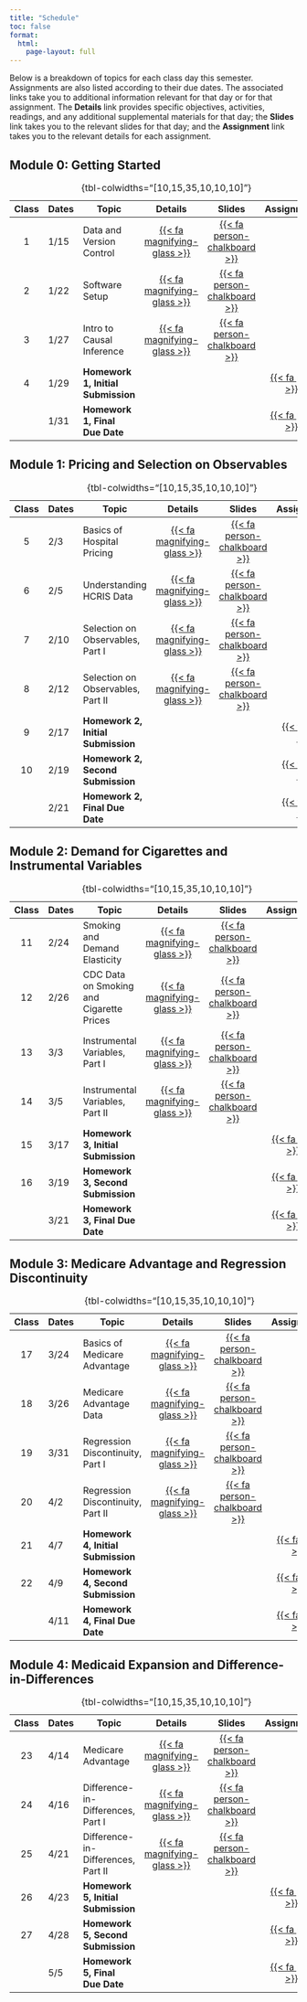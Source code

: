 ```yaml
---
title: "Schedule"
toc: false
format:
  html:
    page-layout: full
---
```


Below is a breakdown of topics for each class day this semester. Assignments are also listed according to their due dates. The associated links take you to additional information relevant for that day or for that assignment. The **Details** link provides specific objectives, activities, readings, and any additional supplemental materials for that day; the **Slides** link takes you to the relevant slides for that day; and the **Assignment** link takes you to the relevant details for each assignment.

## Module 0: Getting Started

| Class | Dates      | Topic                                       | Details | Slides | Assignment  |
|:-----:|------------|---------------------------------------------|:-------:|:------:|:-----------:|
|  1    | 1/15       | Data and Version Control                    | [{{< fa magnifying-glass  >}}](/schedule/class-01.html) | [{{< fa person-chalkboard >}}](https://imccart.github.io/empirical-methods-slides/00-intro/intro-01.html)  |  |
|  2    | 1/22       | Software Setup                      | [{{< fa magnifying-glass  >}}](/schedule/class-02.html) | [{{< fa person-chalkboard >}}](https://imccart.github.io/empirical-methods-slides/00-intro/intro-02.html)  |  |
|  3    | 1/27       | Intro to Causal Inference                   | [{{< fa magnifying-glass  >}}](/schedule/class-03.html) | [{{< fa person-chalkboard >}}](https://imccart.github.io/empirical-methods-slides/00-intro/intro-03.html)  |  |
|  4    | 1/29       | **Homework 1, Initial Submission**          | | | [{{< fa pen  >}}](/assignments/homework1.html) |
|       | 1/31       | **Homework 1, Final Due Date**           | | | [{{< fa pen  >}}](/assignments/homework1.html) |
: {tbl-colwidths="\[10,15,35,10,10,10\]"}


## Module 1: Pricing and Selection on Observables

| Class | Dates      | Topic                                       | Details | Slides | Assignment |
|:-----:|------------|---------------------------------------------|:-------:|:------:|:----------:|
|  5    | 2/3        | Basics of Hospital Pricing                  | [{{< fa magnifying-glass >}}](/schedule/class-06.html) | [{{< fa person-chalkboard >}}](https://imccart.github.io/empirical-methods-slides/01-so/01-so1.html) | | 
|  6    | 2/5        | Understanding HCRIS Data                    | [{{< fa magnifying-glass >}}](/schedule/class-06.html) | [{{< fa person-chalkboard >}}](https://imccart.github.io/empirical-methods-slides/01-so/01-so2.html) | | 
|  7    | 2/10       | Selection on Observables, Part I            | [{{< fa magnifying-glass >}}](/schedule/class-07.html) | [{{< fa person-chalkboard >}}](https://imccart.github.io/empirical-methods-slides/01-so/01-so3.html) | | 
|  8    | 2/12       | Selection on Observables, Part II           | [{{< fa magnifying-glass >}}](/schedule/class-08.html) | [{{< fa person-chalkboard >}}](https://imccart.github.io/empirical-methods-slides/01-so/01-so4.html) | | 
|  9    | 2/17       | **Homework 2, Initial Submission**          | | | [{{< fa pen  >}}](/assignments/homework2.html) |
|  10   | 2/19       | **Homework 2, Second Submission**           | | | [{{< fa pen  >}}](/assignments/homework2.html) |
|       | 2/21       | **Homework 2, Final Due Date**              | | | [{{< fa pen  >}}](/assignments/homework2.html) |
: {tbl-colwidths="\[10,15,35,10,10,10\]"}


## Module 2: Demand for Cigarettes and Instrumental Variables

| Class | Dates       | Topic                                       | Details | Slides | Assignment |
|:-----:|-------------|---------------------------------------------|:-------:|:------:|:----------:|
|  11   | 2/24        | Smoking and Demand Elasticity               | [{{< fa magnifying-glass >}}](/schedule/class-11.html) | [{{< fa person-chalkboard >}}](https://imccart.github.io/empirical-methods-slides/02-iv/02-iv1.html) | | 
|  12   | 2/26        | CDC Data on Smoking and Cigarette Prices    | [{{< fa magnifying-glass >}}](/schedule/class-12.html) | [{{< fa person-chalkboard >}}](https://imccart.github.io/empirical-methods-slides/02-iv/02-iv2.html) | | 
|  13   | 3/3         | Instrumental Variables, Part I    | [{{< fa magnifying-glass >}}](/schedule/class-13.html) | [{{< fa person-chalkboard >}}](https://imccart.github.io/empirical-methods-slides/02-iv/02-iv3.html) | | 
|  14   | 3/5         | Instrumental Variables, Part II   | [{{< fa magnifying-glass >}}](/schedule/class-14.html) | [{{< fa person-chalkboard >}}](https://imccart.github.io/empirical-methods-slides/02-iv/02-iv4.html) | | 
|  15   | 3/17        | **Homework 3, Initial Submission**          | | | [{{< fa pen  >}}](/assignments/homework3.html) |
|  16   | 3/19        | **Homework 3, Second Submission**           | | | [{{< fa pen  >}}](/assignments/homework3.html) |
|       | 3/21        | **Homework 3, Final Due Date**              | | | [{{< fa pen  >}}](/assignments/homework3.html) |
: {tbl-colwidths="\[10,15,35,10,10,10\]"}


## Module 3: Medicare Advantage and Regression Discontinuity

| Class | Dates       | Topic                                       | Details | Slides | Assignment |
|:-----:|-------------|---------------------------------------------|:-------:|:------:|:----------:|
|  17   | 3/24        | Basics of Medicare Advantage                | [{{< fa magnifying-glass >}}](/schedule/class-17.html) | [{{< fa person-chalkboard >}}](https://imccart.github.io/empirical-methods-slides/03-rd/03-rd1.html) | | 
|  18   | 3/26        | Medicare Advantage Data                     | [{{< fa magnifying-glass >}}](/schedule/class-18.html) | [{{< fa person-chalkboard >}}](https://imccart.github.io/empirical-methods-slides/03-rd/03-rd2.html) | | 
|  19   | 3/31        | Regression Discontinuity, Part I            | [{{< fa magnifying-glass >}}](/schedule/class-19.html) | [{{< fa person-chalkboard >}}](https://imccart.github.io/empirical-methods-slides/03-rd/03-rd3.html) | | 
|  20   | 4/2         | Regression Discontinuity, Part II           | [{{< fa magnifying-glass >}}](/schedule/class-20.html) | [{{< fa person-chalkboard >}}](https://imccart.github.io/empirical-methods-slides/03-rd/03-rd4.html) | | 
|  21   | 4/7        | **Homework 4, Initial Submission**          | | | [{{< fa pen  >}}](/assignments/homework4.html) |
|  22   | 4/9        | **Homework 4, Second Submission**           | | | [{{< fa pen  >}}](/assignments/homework4.html) |
|       | 4/11       | **Homework 4, Final Due Date**              | | | [{{< fa pen  >}}](/assignments/homework4.html) |
: {tbl-colwidths="\[10,15,35,10,10,10\]"}


## Module 4: Medicaid Expansion and Difference-in-Differences

| Class | Dates       | Topic                                       | Details | Slides | Assignment |
|:-----:|-------------|---------------------------------------------|:-------:|:------:|:----------:|
|  23   | 4/14        | Medicare Advantage                          | [{{< fa magnifying-glass >}}](/schedule/class-23.html) | [{{< fa person-chalkboard >}}](https://imccart.github.io/empirical-methods-slides/04-dd/04-dd1.html) | | 
|  24   | 4/16        | Difference-in-Differences, Part I           | [{{< fa magnifying-glass >}}](/schedule/class-24.html) | [{{< fa person-chalkboard >}}](https://imccart.github.io/empirical-methods-slides/04-dd/04-dd2.html) | | 
|  25   | 4/21        | Difference-in-Differences, Part II          | [{{< fa magnifying-glass >}}](/schedule/class-25.html) | [{{< fa person-chalkboard >}}](https://imccart.github.io/empirical-methods-slides/04-dd/04-dd3.html) | | 
|  26   | 4/23        | **Homework 5, Initial Submission**          | | | [{{< fa pen  >}}](/assignments/homework5.html) |
|  27   | 4/28        | **Homework 5, Second Submission**           | | | [{{< fa pen  >}}](/assignments/homework5.html) |
|       | 5/5         | **Homework 5, Final Due Date**              | | | [{{< fa pen  >}}](/assignments/homework5.html) |
: {tbl-colwidths="\[10,15,35,10,10,10\]"}
